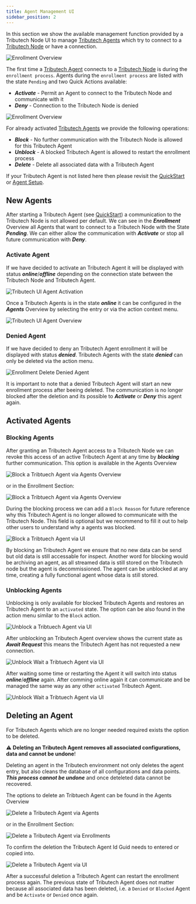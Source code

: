 ```yaml
---
title: Agent Management UI
sidebar_position: 2
---
```


In this section we show the available management function provided by a Tributech Node UI to manage [Tributech Agents](../tributech_agent/overview.md) which try to connect to a [Tributech Node](./overview.md) or have a connection.

![Enrollment Overview](./img/DemeterArchitectureOverviewAgentManagement.png)

The first time a [Tributech Agent](../tributech_agent/overview.md) connects to a [Tributech Node](./overview.md)
is during the `enrollment process`.  Agents during the `enrollment process` are listed with the state `Pending` and two Quick Actions available:

- ***Activate*** - Permit an Agent to connect to the Tributech Node and communicate with it
- ***Deny*** - Connection to the Tributech Node is denied

![Enrollment Overview](./img/node-agent-management-overview.png)

For already activated [Tributech Agents](../tributech_agent/overview.md) we provide the following operations:

- ***Block*** - No further communication with the Tributech Node is allowed for this Tributech Agent
- ***Unblock*** - A blocked Tributech Agent is allowed to restart the enrollment process
- ***Delete*** - Delete all associated data with a Tributech Agent

If your Tributech Agent is not listed here then please revisit the [QuickStart](../tributech_agent/quickstart.mdx)
or [Agent Setup](../tributech_agent/setup.mdx).

## New Agents

After starting a Tributech Agent (see [QuickStart](../tributech_agent/quickstart.mdx)) a communication to the Tributech Node is not allowed per default. We can see in the ***Enrollment*** Overview all Agents that want to connect to a Tributech Node
with the State ***Pending***. We can either allow the communication with ***Activate*** or stop all future communication with ***Deny***.

### Activate Agent
If we have decided to activate an Tributech Agent it will be displayed with status ***online***/***offline*** depending on
the connection state between the Tributech Node and Tributech Agent. 

![Tributech UI Agent Activation](./img/node-agent-management-agent-activation.png)

Once a Tributech Agents is in the state ***online*** 
it can be configured in the ***Agents*** Overview by selecting the entry or via the action context menu.

![Tributech UI Agent Overview](./img/node-agent-management-agent-overview.png)

### Denied Agent
If we have decided to deny an Tributech Agent enrollment it will be displayed with status ***denied***.
Tributech Agents with the state ***denied*** can only be deleted via the action menu.

![Enrollment Delete Denied Agent](./img/node-agent-management-delete-denied-agent.png)

It is important to note that a denied Tributech Agent will start an new enrollment process after beeing deleted.
The communication is no longer blocked after the deletion and its possible to ***Activate*** or ***Deny*** this agent again.

## Activated Agents

### Blocking Agents
After granting an Tributech Agent access to a Tributech Node we can revoke this access of an active Tributech Agent at any time by ***blocking*** further communication. This option is available in the Agents Overview

![Block a Tribtuech Agent via Agents Overview](./img/node-agent-management-block-agent-overview.png)

or in the Enrollment Section:

![Block a Tribtuech Agent via Agents Overview](./img/node-agent-management-block-enrollment-overview.png)

During the blocking process we can add a `Block Reason` for future reference why this Tributech Agent is no longer allowed to communicate with the Tributech Node. This field is optional but we recommend to fill it out to help other users to understand why a  agents was blocked.

![Block a Tribtuech Agent via UI](./img/node-agent-management-block-agent.png)

By blocking an Tributech Agent we ensure that no new data can be send but old data is still accessable for inspect. Another word for blocking would be archiving an agent, as all streamed data is still stored on the Tributech node but the agent is decommissioned.
The agent can be unblocked at any time, creating a fully functional agent whose data is still stored. 

### Unblocking Agents
Unblocking is only available for blocked Tributech Agents and restores an Tributech Agent to an `activated` state. 
The option can be also found in the action menu similar to the `Block` action.

![Unblock a Tribtuech Agent via UI](./img/node-agent-management-unblock-sample.png)

After unblocking an Tributech Agent overview shows the current state as ***Await Request*** this means the Tributech Agent has not requested a new connection. 

![Unblock Wait a Tribtuech Agent via UI](./img/node-agent-management-unblock-sample-await.png)

After waiting some time or restarting the Agent it will switch into status ***online***/***offline*** again.
After comming online again it can communicate and be managed the same way as any other `activated` Tributech Agent.


![Unblock Wait a Tribtuech Agent via UI](./img/node-agent-management-unblock-sample-online.png)

## Deleting an Agent
For Tributech Agents which are no longer needed required exists the option to be deleted. 

:warning: **Deleting an Tributech Agent removes all associated configurations, data and cannot be undone**!

Deleting an agent in the Tributech environment not only deletes the agent entry, but also cleans the database of all configurations and data points. ***This process cannot be undone*** and once deteleted data cannot be recovered. 

The options to delete an Tribtuech Agent can be found in the Agents Overview

![Delete a Tributech Agent via Agents](./img/node-agent-management-delete-from-agents.png)


or in the Enrollment Section:


![Delete a Tributech Agent via Enrollments](./img/node-agent-management-delete-from-enrollment.png)


To confirm the deletion the Tributech Agent Id Guid needs to entered or copied into.

![Delete a Tributech Agent via UI](./img/node-agent-management-ui-delete.png)

After a successful deletion a Tributech Agent can restart the enrollment process again. The previous state of 
Tributech Agent does not matter because all associated data has been deleted, i.e. a `Denied` or `Blocked` Agent
and be `Activate` or `Denied` once again.
